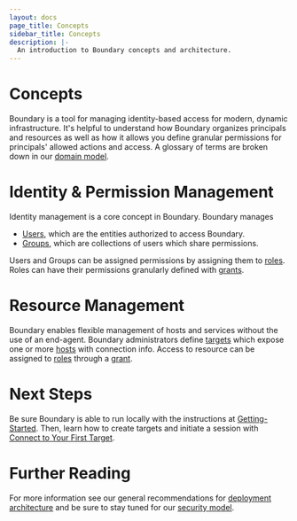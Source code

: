 ```yaml
---
layout: docs
page_title: Concepts
sidebar_title: Concepts
description: |-
  An introduction to Boundary concepts and architecture.
---
```



# Concepts
Boundary is a tool for managing identity-based access for modern, dynamic infrastructure. It's helpful to understand how Boundary organizes principals and resources as well as how it allows you define granular permissions for principals' allowed actions and access. A glossary of terms are broken down in our [domain model](/docs/concepts/domain-model).


# Identity & Permission Management
Identity management is a core concept in Boundary. Boundary manages
* [Users](/docs/concepts/domain-model/users), which are the entities authorized to access Boundary.
* [Groups](/docs/concepts/domain-model/groups), which are collections of users which share permissions.

Users and Groups can be assigned permissions by assigning them to [roles](/docs/concepts/domain-model/roles). Roles can have their permissions granularly defined with [grants](/docs/concepts/domain-model/grants). 


# Resource Management
Boundary enables flexible management of hosts and services without the use of an end-agent. Boundary administrators define [targets](/docs/concepts/domain-model/targets) which expose one or more [hosts](/docs/concepts/domain-model/hosts) with connection info. Access to resource can be assigned to [roles](/docs/concepts/domain-model/roles) through a [grant](/docs/concepts/domain-model/grants).

# Next Steps 
Be sure Boundary is able to run locally with the instructions at [Getting-Started](/docs/getting-started/index). Then, learn how to create targets and initiate a session with [Connect to Your First Target](/docs/getting-started/connect-to-target).

# Further Reading
For more information see our general recommendations for [deployment architecture](/docs/installing/production) and be sure to stay tuned for our [security model](/docs/concepts/security-model).
